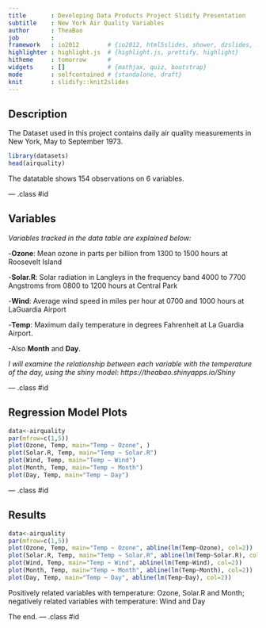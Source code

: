 ```yaml
---
title       : Developing Data Products Project Slidify Presentation
subtitle    : New York Air Quality Variables
author      : TheaBao
job         : 
framework   : io2012        # {io2012, html5slides, shower, dzslides, ...}
highlighter : highlight.js  # {highlight.js, prettify, highlight}
hitheme     : tomorrow      # 
widgets     : []            # {mathjax, quiz, bootstrap}
mode        : selfcontained # {standalone, draft}
knit        : slidify::knit2slides
---
```


## Description

The Dataset used in this project contains daily air quality measurements in New York, May to September 1973.
```r
library(datasets)
head(airquality)
```
The datatable shows 154 observations on 6 variables.

--- .class #id 

## Variables

*Variables tracked in the data table are explained below:*

-**Ozone**: Mean ozone in parts per billion from 1300 to 1500 hours at Roosevelt Island

-**Solar.R**: Solar radiation in Langleys in the frequency band 4000 to 7700 Angstroms from 0800 to 1200 hours at Central Park

-**Wind**: Average wind speed in miles per hour at 0700 and 1000 hours at LaGuardia Airport

-**Temp**: Maximum daily temperature in degrees Fahrenheit at La Guardia Airport.

-Also **Month** and **Day**.

*I will examine the relationship between each variable with the temperature of the day, using the shiny model: https://theabao.shinyapps.io/Shiny*

--- .class #id 

## Regression Model Plots
```r
data<-airquality
par(mfrow=c(1,5))
plot(Ozone, Temp, main="Temp ~ Ozone", )
plot(Solar.R, Temp, main="Temp ~ Solar.R")
plot(Wind, Temp, main="Temp ~ Wind")
plot(Month, Temp, main="Temp ~ Month")
plot(Day, Temp, main="Temp ~ Day")
```

--- .class #id 

## Results
```r
data<-airquality
par(mfrow=c(1,5))
plot(Ozone, Temp, main="Temp ~ Ozone", abline(lm(Temp~Ozone), col=2))
plot(Solar.R, Temp, main="Temp ~ Solar.R", abline(lm(Temp~Solar.R), col=2))
plot(Wind, Temp, main="Temp ~ Wind", abline(lm(Temp~Wind), col=2))
plot(Month, Temp, main="Temp ~ Month", abline(lm(Temp~Month), col=2))
plot(Day, Temp, main="Temp ~ Day", abline(lm(Temp~Day), col=2))
```

Positively related variables with temperature: Ozone, Solar.R and Month;
negatively related variables with temperature: Wind and Day

The end.
--- .class #id 
